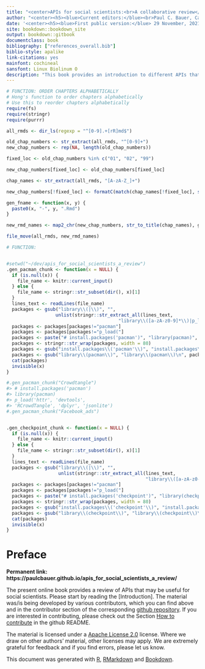 ```yaml
---
title: "<center>APIs for social scientists:<br>A collaborative review</center>"
author: "<center><h5><blue>Current editors:</blue><br>Paul C. Bauer, Camille Landesvatter, Lion Behrens<br><br><blue>Authors & contributors:</blue><br>Paul C. Bauer, Jan Behnert, Lion Behrens, Chung-hong Chan, Jacopo Gambato, Noam Himmelrath, Bernhard Clemm von Hohenberg, Johanna Hölzl, Lukas Isermann, Philipp Kadel, Melike N. Kaplan, Jana Klein, Markus Konrad, Barbara K. Kreis, Dean Lajic, Camille Landesvatter, Madleen Meier-Barthold, Grace Olzinski, Nina Osenbrügge, Ondřej Pekáček, Felix Rusche, Pirmin Stöckle, Marie-Lou Sohnius, Malte Söhren, Domantas Undzėnas</h5></center>"
date: '<center><h5><blue>First public version:</blue> 29 November, 2021<br><blue>This version:</blue> `r format(Sys.time(), "%d %B, %Y")`</h5></center>'
site: bookdown::bookdown_site
output: bookdown::gitbook
documentclass: book
bibliography: ["references_overall.bib"]
biblio-style: apalike
link-citations: yes
mainfont: cochineal
sansfont: Linux Biolinum O
description: "This book provides an introduction to different APIs that may be useful to social scientists."
---
```



```r
# FUNCTION: ORDER CHAPTERS ALPHABETICALLY
# Hong's function to order chapters alphabetically
# Use this to reorder chapters alphabetically
require(fs)
require(stringr)
require(purrr)

all_rmds <- dir_ls(regexp = "^[0-9].+[rR]md$")

old_chap_numbers <- str_extract(all_rmds, "^[0-9]+")
new_chap_numbers <- rep(NA, length(old_chap_numbers))

fixed_loc <- old_chap_numbers %in% c("01", "02", "99")

new_chap_numbers[fixed_loc] <- old_chap_numbers[fixed_loc]

chap_names <- str_extract(all_rmds, "[A-zA-Z_]+")

new_chap_numbers[!fixed_loc] <- formatC(match(chap_names[!fixed_loc], sort(chap_names[!fixed_loc])) + 2, width = "2", flag = "0")

gen_fname <- function(x, y) {
  paste0(x, "-", y, ".Rmd")
}

new_rmd_names <- map2_chr(new_chap_numbers, str_to_title(chap_names), gen_fname)

file_move(all_rmds, new_rmd_names)
```


```r


# FUNCTION: 


#setwd("~/dev/apis_for_social_scientists_a_review")
.gen_pacman_chunk <- function(x = NULL) {
  if (is.null(x)) {
    file_name <- knitr::current_input()
  } else {
    file_name <- stringr::str_subset(dir(), x)[1]
  }
  lines_text <- readLines(file_name) 
  packages <- gsub("library\\(|\\)", "",  
                  unlist(stringr::str_extract_all(lines_text,  
                                         "library\\([a-zA-z0-9]*\\)|p_load\\([a-zA-z0-9]*\\)"))) 
  packages <- packages[packages!="pacman"] 
  packages <- packages[packages!="p_load("] 
  packages <- paste("# install.packages('pacman')", "library(pacman)", "p_load('", paste(packages, collapse="', '"), "')",sep="") 
  packages <- stringr::str_wrap(packages, width = 80) 
  packages <- gsub("install.packages\\('pacman'\\)", "install.packages\\('pacman'\\)\n", packages) 
  packages <- gsub("library\\(pacman\\)", "library\\(pacman\\)\n", packages)
  cat(packages)
  invisible(x)
}

#.gen_pacman_chunk("Crowdtangle")
#> # install.packages('pacman')
#> library(pacman)
#> p_load('httr', 'devtools',
#> 'RCrowdTangle', 'dplyr', 'jsonlite')
#.gen_pacman_chunk("Facebook_ads")


.gen_checkpoint_chunk <- function(x = NULL) {
  if (is.null(x)) {
    file_name <- knitr::current_input()
  } else {
    file_name <- stringr::str_subset(dir(), x)[1]
  }
  lines_text <- readLines(file_name) 
  packages <- gsub("library\\(|\\)", "",  
                   unlist(stringr::str_extract_all(lines_text,  
                                                   "library\\([a-zA-z0-9]*\\)|p_load\\([a-zA-z0-9]*\\)"))) 
  packages <- packages[packages!="pacman"] 
  packages <- packages[packages!="p_load("] 
  packages <- paste("# install.packages('checkpoint')", "library(checkpoint)", "checkpoint('", Sys.Date(), "')", sep="") 
  packages <- stringr::str_wrap(packages, width = 80) 
  packages <- gsub("install.packages\\('checkpoint'\\)", "install.packages\\('checkpoint'\\)\n", packages) 
  packages <- gsub("library\\(checkpoint\\)", "library\\(checkpoint\\)\n", packages)
  cat(packages)
  invisible(x)
}


```


<!-- compile with 

bookdown::render_book("index.Rmd", "bookdown::gitbook")
bookdown::publish_book(
  name = "apis_for_social_scientists",
  account = "paul",
  server = "bookdown.org",
  render = c("none")
)

-->






# Preface {-}
**Permanent link: https://paulcbauer.github.io/apis_for_social_scientists_a_review/**

The present online book provides a review of APIs that may be useful for social scientists. Please start by reading the [Introduction]. The material was/is being developed by various contributors, which you can find above and in the contributor section of the corresponding [github repository](https://github.com/paulcbauer/apis_for_social_scientists_a_review). If you are interested in contributing, please check out the Section [How to contribute](https://github.com/paulcbauer/apis_for_social_scientists_a_review#how-to-contribute) in the github README.

The material is licensed under a [Apache License 2.0](https://en.wikipedia.org/wiki/Apache_License) license. Where we draw on other authors' material, other licenses may apply. We are extremely grateful for feedback and if you find errors, please let us know.

This document was generated with [R](https://www.r-project.org/), [RMarkdown](http://rmarkdown.rstudio.com/) and [Bookdown](https://bookdown.org/).








